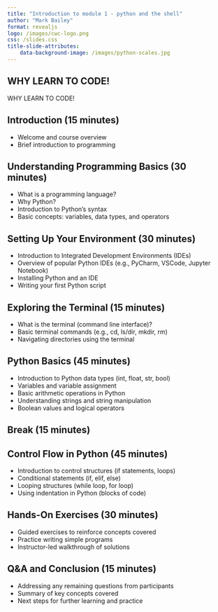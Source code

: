 ```yaml
---
title: "Introduction to module 1 - python and the shell"
author: "Mark Bailey"
format: revealjs
logo: /images/cwc-logo.png
css: /slides.css
title-slide-attributes:
    data-background-image: /images/python-scales.jpg
---
```


## WHY LEARN TO CODE!

WHY LEARN TO CODE!

## Introduction (15 minutes)

* Welcome and course overview
* Brief introduction to programming

## Understanding Programming Basics (30 minutes)

* What is a programming language?
* Why Python?
* Introduction to Python's syntax
* Basic concepts: variables, data types, and operators

## Setting Up Your Environment (30 minutes)

* Introduction to Integrated Development Environments (IDEs)
* Overview of popular Python IDEs (e.g., PyCharm, VSCode, Jupyter Notebook)
* Installing Python and an IDE
* Writing your first Python script

## Exploring the Terminal (15 minutes)

* What is the terminal (command line interface)?
* Basic terminal commands (e.g., cd, ls/dir, mkdir, rm)
* Navigating directories using the terminal

## Python Basics (45 minutes)

* Introduction to Python data types (int, float, str, bool)
* Variables and variable assignment
* Basic arithmetic operations in Python
* Understanding strings and string manipulation
* Boolean values and logical operators

## Break (15 minutes)

## Control Flow in Python (45 minutes)

* Introduction to control structures (if statements, loops)
* Conditional statements (if, elif, else)
* Looping structures (while loop, for loop)
* Using indentation in Python (blocks of code)

## Hands-On Exercises (30 minutes)

* Guided exercises to reinforce concepts covered
* Practice writing simple programs
* Instructor-led walkthrough of solutions

## Q&A and Conclusion (15 minutes)

* Addressing any remaining questions from participants
* Summary of key concepts covered
* Next steps for further learning and practice
